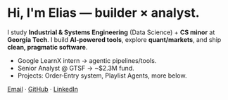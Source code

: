 # Hi, I'm Elias — builder × analyst.
I study **Industrial & Systems Engineering** (Data Science) + **CS minor** at **Georgia Tech**. I build **AI‑powered tools**, explore **quant/markets**, and ship **clean, pragmatic software**.

- Google LearnX intern → agentic pipelines/tools.
- Senior Analyst @ GTSF → ~$2.3M fund.
- Projects: Order‑Entry system, Playlist Agents, more below.

[Email](mailto:you@domain.com) · [GitHub](https://github.com/zarcop) · [LinkedIn](https://linkedin.com/in/...) 
